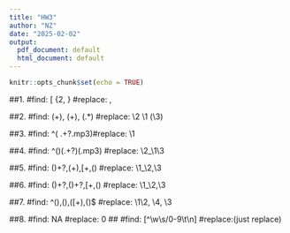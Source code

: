 ```yaml
---
title: "HW3"
author: "NZ"
date: "2025-02-02"
output:
  pdf_document: default
  html_document: default
---
```


```r
knitr::opts_chunk$set(echo = TRUE)
```

##1. #find: [ \t]{2, } #replace: , 

##2. #find: (\w+), (\w+), (.*) #replace: \2 \1 \(\3\)

##3. #find: ^\s*(\d{4} .+?\.mp3)\s* #replace: \1\n

##4. #find: ^\s*(\d{4})\s(.+?)(\.mp3) #replace: \2_\1\3 

##5. #find: (\w)\w+?,(\w+),[\d\.]+,(\d+) #replace: \1_\2,\3

##6. #find: (\w)\w+?,(\w{4})\w+?,[\d\.]+,(\d+) #replace: \1_\2,\3

##7. #find: ^(\w{3})\w*,(\w{3})\w*,([\d\.]+),(\d+)$ #replace: \1\2, \4, \3

##8. #find: NA #replace: 0
##   #find: [^\w\s/0-9\t\n] #replace:(just replace) 
